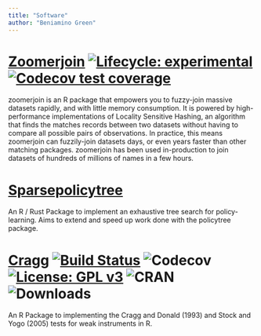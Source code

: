```yaml
---
title: "Software"
author: "Beniamino Green"
---
```


# [Zoomerjoin](https://beniaminogreen.github.io/zoomerjoin/) [![Lifecycle: experimental](https://img.shields.io/badge/lifecycle-experimental-orange.svg)](https://lifecycle.r-lib.org/articles/stages.html#experimental) [![Codecov test coverage](https://codecov.io/gh/beniaminogreen/zoomerjoin/branch/main/graph/badge.svg)](https://app.codecov.io/gh/beniaminogreen/zoomerjoin?branch=main)


zoomerjoin is an R package that empowers you to fuzzy-join massive datasets rapidly, and with little memory consumption. It is powered by high-performance implementations of Locality Sensitive Hashing, an algorithm that finds the matches records between two datasets without having to compare all possible pairs of observations. In practice, this means zoomerjoin can fuzzily-join datasets days, or even years faster than other matching packages. zoomerjoin has been used in-production to join datasets of hundreds of millions of names in a few hours.

# [Sparsepolicytree](https://yale-medicaid.github.io/sparsepolicytree/)

An R / Rust Package to implement an exhaustive tree search for policy-learning. Aims to extend and speed up work done with the policytree package.

# [Cragg](https://beniaminogreen.github.io/zoomerjoin/) [![Build Status](https://travis-ci.com/beniaminogreen/cragg.svg?branch=main)](https://travis-ci.com/beniaminogreen/cragg) ![Codecov](https://img.shields.io/codecov/c/github/beniaminogreen/cragg) [![License: GPL v3](https://img.shields.io/badge/License-GPL%20v3-blue.svg)](https://www.gnu.org/licenses/gpl-3.0.en.html) ![CRAN](https://www.r-pkg.org/badges/version/cragg) ![Downloads](https://cranlogs.r-pkg.org/badges/grand-total/cragg)


An R Package to implementing the Cragg and Donald (1993) and Stock and Yogo
(2005) tests for weak instruments in R.
